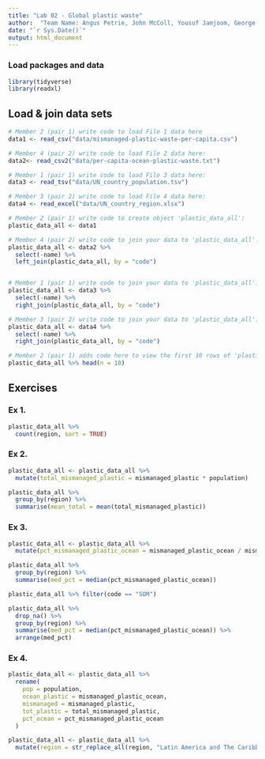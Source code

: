 ```yaml
---
title: "Lab 02 - Global plastic waste"
author:  "Team Name: Angus Petrie, John McColl, Yousuf Jamjoom, George Hudson-Lord"
date: "`r Sys.Date()`"
output: html_document
---
```


### Load packages and data

```r
library(tidyverse)
library(readxl)
```

## Load & join data sets

```r
# Member 2 (pair 1) write code to load File 1 data here
data1 <- read_csv("data/mismanaged-plastic-waste-per-capita.csv")

# Member 4 (pair 2) write code to load File 2 data here:
data2<- read_csv2("data/per-capita-ocean-plastic-waste.txt")

# Member 1 (pair 1) write code to load File 3 data here:
data3 <- read_tsv("data/UN_country_population.tsv")

# Member 3 (pair 2) write code to load File 4 data here:
data4 <- read_excel("data/UN_country_region.xlsx")

```

```r
# Member 2 (pair 1) write code to create object 'plastic_data_all':
plastic_data_all <- data1

# Member 4 (pair 2) write code to join your data to 'plastic_data_all':
plastic_data_all <- data2 %>%
  select(-name) %>%
  left_join(plastic_data_all, by = "code")


# Member 1 (pair 1) write code to join your data to 'plastic_data_all':
plastic_data_all <- data3 %>%
  select(-name) %>%
  right_join(plastic_data_all, by = "code")

# Member 3 (pair 2) write code to join your data to 'plastic_data_all':
plastic_data_all <- data4 %>%
  select(-name) %>%
  right_join(plastic_data_all, by = "code")
```

```r
# Member 2 (pair 1) adds code here to view the first 10 rows of 'plastic_data_all'
plastic_data_all %>% head(n = 10)
```

## Exercises

### Ex 1.

```r
plastic_data_all %>%
  count(region, sort = TRUE)
```

### Ex 2.

```r
plastic_data_all <- plastic_data_all %>%
  mutate(total_mismanaged_plastic = mismanaged_plastic * population)

plastic_data_all %>%
  group_by(region) %>%
  summarise(mean_total = mean(total_mismanaged_plastic))
```

### Ex 3.

```r
plastic_data_all <- plastic_data_all %>%
  mutate(pct_mismanaged_plastic_ocean = mismanaged_plastic_ocean / mismanaged_plastic)

plastic_data_all %>%
  group_by(region) %>%
  summarise(med_pct = median(pct_mismanaged_plastic_ocean))

plastic_data_all %>% filter(code == "SOM")

plastic_data_all %>%
  drop_na() %>%
  group_by(region) %>%
  summarise(med_pct = median(pct_mismanaged_plastic_ocean)) %>%
  arrange(med_pct)
```

### Ex 4.

```r
plastic_data_all <- plastic_data_all %>%
  rename(
    pop = population,
    ocean_plastic = mismanaged_plastic_ocean,
    mismanaged = mismanaged_plastic,
    tot_plastic = total_mismanaged_plastic,
    pct_ocean = pct_mismanaged_plastic_ocean
  )

plastic_data_all <- plastic_data_all %>%
  mutate(region = str_replace_all(region, "Latin America and The Caribbean", "LAC"))

```
